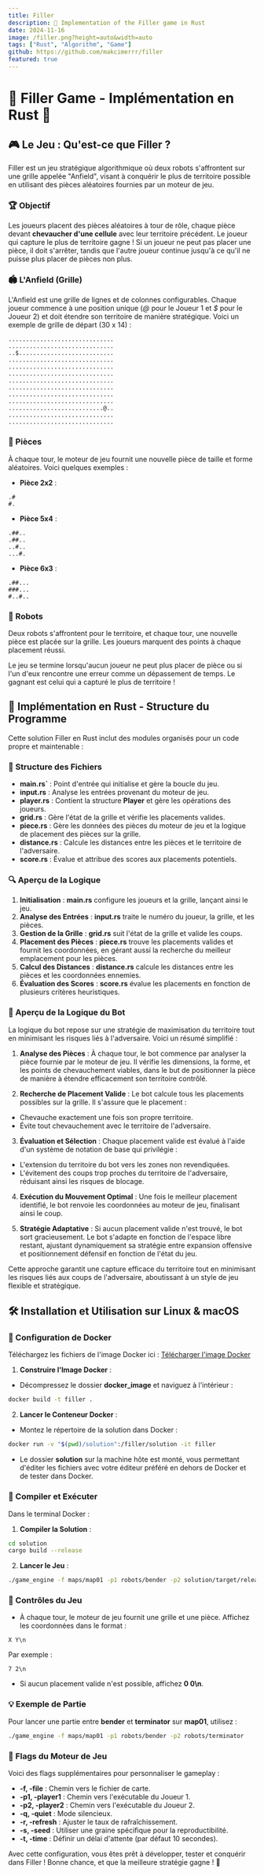 ```yaml
---
title: Filler
description: 🦀 Implementation of the Filler game in Rust
date: 2024-11-16
image: /filler.png?height=auto&width=auto
tags: ["Rust", "Algorithm", "Game"]
github: https://github.com/makcimerrr/filler
featured: true
---
```


# 🧩 Filler Game - Implémentation en Rust 🦀
## 🎮 Le Jeu : Qu'est-ce que Filler ?
Filler est un jeu stratégique algorithmique où deux robots s'affrontent sur une grille appelée "Anfield", visant à conquérir le plus de territoire possible en utilisant des pièces aléatoires fournies par un moteur de jeu.

### 🏆 Objectif
Les joueurs placent des pièces aléatoires à tour de rôle, chaque pièce devant **chevaucher d'une cellule** avec leur territoire précédent. Le joueur qui capture le plus de territoire gagne ! Si un joueur ne peut pas placer une pièce, il doit s'arrêter, tandis que l'autre joueur continue jusqu'à ce qu'il ne puisse plus placer de pièces non plus.

### 🏟️ L'Anfield (Grille)
L'Anfield est une grille de lignes et de colonnes configurables. Chaque joueur commence à une position unique (*@* pour le Joueur 1 et *$* pour le Joueur 2) et doit étendre son territoire de manière stratégique. Voici un exemple de grille de départ (30 x 14) :

```plaintext
..............................
..............................
..$...........................
..............................
..............................
..............................
..............................
..............................
..............................
..............................
...........................@..
..............................
..............................
```

### 🧩 Pièces
À chaque tour, le moteur de jeu fournit une nouvelle pièce de taille et forme aléatoires. Voici quelques exemples :

- **Pièce 2x2** :
```plaintext
.#
#.
```

- **Pièce 5x4** :
```plaintext
.##..
.##..
..#..
...#.
```

- **Pièce 6x3** :
```plaintext
.##...
###...
#..#..
```

### 🤖 Robots
Deux robots s'affrontent pour le territoire, et chaque tour, une nouvelle pièce est placée sur la grille. Les joueurs marquent des points à chaque placement réussi.

Le jeu se termine lorsqu'aucun joueur ne peut plus placer de pièce ou si l'un d'eux rencontre une erreur comme un dépassement de temps. Le gagnant est celui qui a capturé le plus de territoire !

## 🦀 Implémentation en Rust - Structure du Programme

Cette solution Filler en Rust inclut des modules organisés pour un code propre et maintenable :

### 📂 Structure des Fichiers

- **main.rs`** : Point d'entrée qui initialise et gère la boucle du jeu.
- **input.rs** : Analyse les entrées provenant du moteur de jeu.
- **player.rs** : Contient la structure **Player** et gère les opérations des joueurs.
- **grid.rs** : Gère l'état de la grille et vérifie les placements valides.
- **piece.rs** : Gère les données des pièces du moteur de jeu et la logique de placement des pièces sur la grille.
- **distance.rs** : Calcule les distances entre les pièces et le territoire de l'adversaire.
- **score.rs** : Évalue et attribue des scores aux placements potentiels.

### 🔍 Aperçu de la Logique
1. **Initialisation** : **main.rs** configure les joueurs et la grille, lançant ainsi le jeu.
2. **Analyse des Entrées** : **input.rs** traite le numéro du joueur, la grille, et les pièces.
3. **Gestion de la Grille** : **grid.rs** suit l'état de la grille et valide les coups.
4. **Placement des Pièces** : **piece.rs** trouve les placements valides et fournit les coordonnées, en gérant aussi la recherche du meilleur emplacement pour les pièces.
5. **Calcul des Distances** : **distance.rs** calcule les distances entre les pièces et les coordonnées ennemies.
6. **Évaluation des Scores** : **score.rs** évalue les placements en fonction de plusieurs critères heuristiques.

### 🧠 Aperçu de la Logique du Bot

La logique du bot repose sur une stratégie de maximisation du territoire tout en minimisant les risques liés à l'adversaire. Voici un résumé simplifié :

1. **Analyse des Pièces** : À chaque tour, le bot commence par analyser la pièce fournie par le moteur de jeu. Il vérifie les dimensions, la forme, et les points de chevauchement viables, dans le but de positionner la pièce de manière à étendre efficacement son territoire contrôlé.

2. **Recherche de Placement Valide** : Le bot calcule tous les placements possibles sur la grille. Il s'assure que le placement :
 - Chevauche exactement une fois son propre territoire.
 - Évite tout chevauchement avec le territoire de l'adversaire.

3. **Évaluation et Sélection** : Chaque placement valide est évalué à l'aide d'un système de notation de base qui privilégie :
 - L'extension du territoire du bot vers les zones non revendiquées.
 - L'évitement des coups trop proches du territoire de l'adversaire, réduisant ainsi les risques de blocage.

4. **Exécution du Mouvement Optimal** : Une fois le meilleur placement identifié, le bot renvoie les coordonnées au moteur de jeu, finalisant ainsi le coup.

5. **Stratégie Adaptative** : Si aucun placement valide n'est trouvé, le bot sort gracieusement. Le bot s'adapte en fonction de l'espace libre restant, ajustant dynamiquement sa stratégie entre expansion offensive et positionnement défensif en fonction de l'état du jeu.

Cette approche garantit une capture efficace du territoire tout en minimisant les risques liés aux coups de l'adversaire, aboutissant à un style de jeu flexible et stratégique.

## 🛠️ Installation et Utilisation sur Linux & macOS

### 🐳 Configuration de Docker
Téléchargez les fichiers de l'image Docker ici : [Télécharger l'image Docker](https://assets.01-edu.org/filler/filler.zip)

1. **Construire l'Image Docker** :
 - Décompressez le dossier **docker_image** et naviguez à l'intérieur :
```bash
docker build -t filler .
```

2. **Lancer le Conteneur Docker** :
 - Montez le répertoire de la solution dans Docker :
```bash
docker run -v "$(pwd)/solution":/filler/solution -it filler
```
 - Le dossier **solution** sur la machine hôte est monté, vous permettant d'éditer les fichiers avec votre éditeur préféré en dehors de Docker et de tester dans Docker.

### 🚀 Compiler et Exécuter
Dans le terminal Docker :

1. **Compiler la Solution** :
```bash
cd solution
cargo build --release
```

2. **Lancer le Jeu** :
```bash
./game_engine -f maps/map01 -p1 robots/bender -p2 solution/target/release/solution
```

### 📖 Contrôles du Jeu
- À chaque tour, le moteur de jeu fournit une grille et une pièce. Affichez les coordonnées dans le format :
```plaintext
X Y\n
```
Par exemple :
```plaintext
7 2\n
```

- Si aucun placement valide n'est possible, affichez **0 0\n**.

### 💡 Exemple de Partie
Pour lancer une partie entre **bender** et **terminator** sur **map01**, utilisez :
```bash
./game_engine -f maps/map01 -p1 robots/bender -p2 robots/terminator
```

### 🔧 Flags du Moteur de Jeu
Voici des flags supplémentaires pour personnaliser le gameplay :
- **-f, -file** : Chemin vers le fichier de carte.
- **-p1, -player1** : Chemin vers l'exécutable du Joueur 1.
- **-p2, -player2** : Chemin vers l'exécutable du Joueur 2.
- **-q, -quiet** : Mode silencieux.
- **-r, -refresh** : Ajuster le taux de rafraîchissement.
- **-s, -seed** : Utiliser une graine spécifique pour la reproductibilité.
- **-t, -time** : Définir un délai d'attente (par défaut 10 secondes).

Avec cette configuration, vous êtes prêt à développer, tester et conquérir dans Filler ! Bonne chance, et que la meilleure stratégie gagne ! 🎉